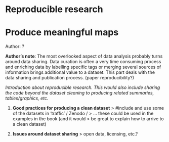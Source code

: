 # Reproducible research

# Produce meaningful maps

::: {.infobox .tip}
Author: ?
:::

::: {.infobox .note}
**Author's note**: The most overlooked aspect of data analysis probably turns around data
sharing. Data curation is often a very time consuming process and
enriching data by labelling specific tags or merging several sources of
information brings additional value to a dataset. This part deals with
the data sharing and publication process. (paper reproducibility?)

:::




*Introduction about reproducible research. This would also include
sharing the code beyond the dataset cleaning to producing related
summaries, tables/graphics, etc.*

1.  **Good practices for producing a clean dataset**
    > \#include and use some of the datasets in 'traffic' / Zenodo /
    > ... these could be used in the examples in the book (and it would
    > be great to explain how to arrive to a clean dataset)

2.  **Issues around dataset sharing**
    > open data, licensing, etc.?
